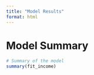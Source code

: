 ```yaml
---
title: "Model Results"
format: html
---
```


# Model Summary


```r
# Summary of the model
summary(fit_income)
```
